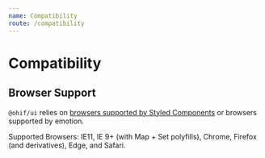```yaml
---
name: Compatibility
route: /compatibility
---
```


# Compatibility

## Browser Support

`@ohif/ui` relies on
[browsers supported by Styled Components](https://www.styled-components.com/docs/faqs#which-browsers-are-supported)
or browsers supported by emotion.

Supported Browsers: IE11, IE 9+ (with Map + Set polyfills), Chrome, Firefox (and
derivatives), Edge, and Safari.
